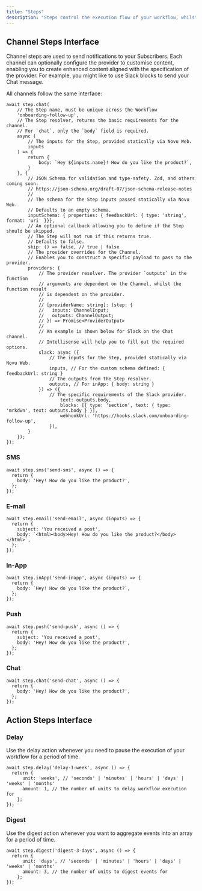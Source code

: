 ```yaml
---
title: "Steps"
description: "Steps control the execution flow of your workflow, whilst Novu provides the context of your notification delivery events back into the Workflow execution context."
---
```



## Channel Steps Interface

Channel steps are used to send notifications to your Subscribers. Each channel can optionally configure the provider to customise content, enabling you to create enhanced content aligned with the specification of the provider. For example, you might like to use Slack blocks to send your Chat message.

All channels follow the same interface:

```tsx
await step.chat(
	// The Step name, must be unique across the Workflow
	'onboarding-follow-up',
	// The Step resolver, returns the basic requirements for the channel.
	// For `chat`, only the `body` field is required.
	async (
		// The inputs for the Step, provided statically via Novu Web.
		inputs
	) => {
		return {
			body: `Hey ${inputs.name}! How do you like the product?`,
		}
	}, {
		// JSON Schema for validation and type-safety. Zod, and others coming soon.
		// https://json-schema.org/draft-07/json-schema-release-notes
		//
		// The schema for the Step inputs passed statically via Novu Web.
		// Defaults to an empty schema.
		inputSchema: { properties: { feedbackUrl: { type: 'string', format: 'uri' }}},
		// An optional callback allowing you to define if the Step should be skipped.
		// The Step will not run if this returns true.
		// Defaults to false.
		skip: () => false, // true | false
		// The provider overrides for the Channel.
		// Enables you to construct a specific payload to pass to the provider.
		providers: {
			// The provider resolver. The provider `outputs` in the function
			// arguments are dependent on the Channel, whilst the function result
			// is dependent on the provider.
			//
			// [providerName: string]: (step: {
			//   inputs: ChannelInput;
			//   outputs: ChannelOutput;
			// }) => Promise<ProviderOutput>
			//
			// An example is shown below for Slack on the Chat channel.
			// Intellisense will help you to fill out the required options.
			slack: async ({
				// The inputs for the Step, provided statically via Novu Web.
				inputs, // For the custom schema defined: { feedbackUrl: string }
				// The outputs from the Step resolver.
				outputs, // For inApp: { body: string }
			}) => ({
				// The specific requirements of the Slack provider.
        			text: outputs.body,
        			blocks: [{ type: 'section', text: { type: 'mrkdwn', text: outputs.body } }],
        			webhookUrl: 'https://hooks.slack.com/onboarding-follow-up',
      			}),
		}
	});
});
```

### SMS

```tsx
await step.sms('send-sms', async () => {
  return {
    body: 'Hey! How do you like the product?',
  };
});
```

### E-mail

```tsx
await step.email('send-email', async (inputs) => {
  return {
    subject: 'You received a post',
    body: `<html><body>Hey! How do you like the product?</body></html>`,
  };
});
```

### In-App

```tsx
await step.inApp('send-inapp', async (inputs) => {
  return {
    body: `Hey! How do you like the product?`,
  };
});
```

### Push

```tsx
await step.push('send-push', async () => {
  return {
    subject: 'You received a post',
    body: 'Hey! How do you like the product?',
  };
});
```

### Chat

```tsx
await step.chat('send-chat', async () => {
  return {
    body: 'Hey! How do you like the product?',
  };
});
```

## Action Steps Interface

### Delay

Use the delay action whenever you need to pause the execution of your workflow for a period of time.

```tsx
await step.delay('delay-1-week', async () => {
  return {
	  unit: 'weeks', // 'seconds' | 'minutes' | 'hours' | 'days' | 'weeks' | 'months'
	  amount: 1, // the number of units to delay workflow execution for
	};
});
```

### Digest

Use the digest action whenever you want to aggregate events into an array for a period of time.

```tsx
await step.digest('digest-3-days', async () => {
  return {
	  unit: 'days', // 'seconds' | 'minutes' | 'hours' | 'days' | 'weeks' | 'months'
	  amount: 3, // the number of units to digest events for
	};
});
```

